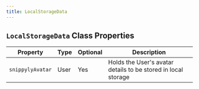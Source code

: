 ```yaml
---
title: LocalStorageData
---
```


## `LocalStorageData` Class Properties

| Property       | Type | Optional | Description                                                  |
|----------------|------|----------|--------------------------------------------------------------|
| `snippylyAvatar` | User | Yes      | Holds the User's avatar details to be stored in local storage |